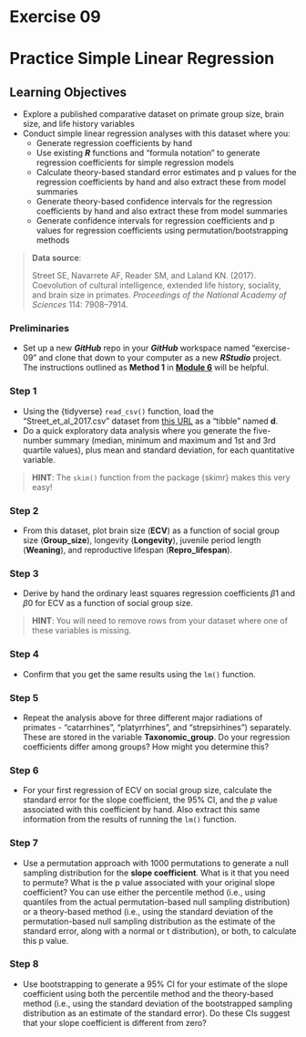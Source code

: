 # Exercise 09 {.unnumbered}

# Practice Simple Linear Regression {.unnumbered}

## Learning Objectives {.unnumbered}

- Explore a published comparative dataset on primate group size, brain size, and life history variables
- Conduct simple linear regression analyses with this dataset where you:
  - Generate regression coefficients by hand
  - Use existing ***R*** functions and "formula notation" to generate regression coefficients for simple regression models
  - Calculate theory-based standard error estimates and p values for the regression coefficients by hand and also extract these from model summaries
  - Generate theory-based confidence intervals for the regression coefficients by hand and also extract these from model summaries
  - Generate confidence intervals for regression coefficients and p values for regression coefficients using permutation/bootstrapping methods

> **Data source**:
>
> Street SE, Navarrete AF, Reader SM, and Laland KN. (2017). Coevolution of cultural intelligence, extended life history, sociality, and brain size in primates. *Proceedings of the National Academy of Sciences* 114: 7908–7914.


### Preliminaries {.unnumbered}

- Set up a new ***GitHub*** repo in your ***GitHub*** workspace named "exercise-09" and clone that down to your computer as a new ***RStudio*** project. The instructions outlined as **Method 1** in [**Module 6**](#module-06) will be helpful.

### Step 1 {.unnumbered}

- Using the {tidyverse} `read_csv()` function, load the "Street_et_al_2017.csv" dataset from [this URL](https://raw.githubusercontent.com/difiore/ada-2024-datasets/main/Street_et_al_2017.csv) as a "tibble" named **d**.
- Do a quick exploratory data analysis where you generate the five-number summary (median, minimum and maximum and 1st and 3rd quartile values), plus mean and standard deviation, for each quantitative variable.

> **HINT**: The `skim()` function from the package {skimr} makes this very easy!

### Step 2 {.unnumbered}

- From this dataset, plot brain size (**ECV**) as a function of social group size (**Group_size**), longevity (**Longevity**), juvenile period length (**Weaning**), and reproductive lifespan (**Repro_lifespan**).

### Step 3 {.unnumbered}

- Derive by hand the ordinary least squares regression coefficients $\beta1$ and $\beta0$ for ECV as a function of social group size.

> **HINT**: You will need to remove rows from your dataset where one of these variables is missing.

### Step 4 {.unnumbered}

- Confirm that you get the same results using the `lm()` function.

### Step 5 {.unnumbered}

- Repeat the analysis above for three different major radiations of primates - "catarrhines", "platyrrhines", and "strepsirhines") separately. These are stored in the variable **Taxonomic_group**. Do your regression coefficients differ among groups? How might you determine this?

### Step 6 {.unnumbered}

- For your first regression of ECV on social group size, calculate the standard error for the slope coefficient, the 95% CI, and the *p* value associated with this coefficient by hand. Also extract this same information from the results of running the `lm()` function.

### Step 7 {.unnumbered}

- Use a permutation approach with 1000 permutations to generate a null sampling distribution for the **slope coefficient**. What is it that you need to permute? What is the p value associated with your original slope coefficient? You can use either the percentile method (i.e., using quantiles from the actual permutation-based null sampling distribution) or a theory-based method (i.e., using the standard deviation of the permutation-based null sampling distribution as the estimate of the standard error, along with a normal or t distribution), or both, to calculate this p value.

### Step 8 {.unnumbered}

- Use bootstrapping to generate a 95% CI for your estimate of the slope coefficient using both the percentile method and the theory-based method (i.e., using the standard deviation of the bootstrapped sampling distribution as an estimate of the standard error). Do these CIs suggest that your slope coefficient is different from zero?
